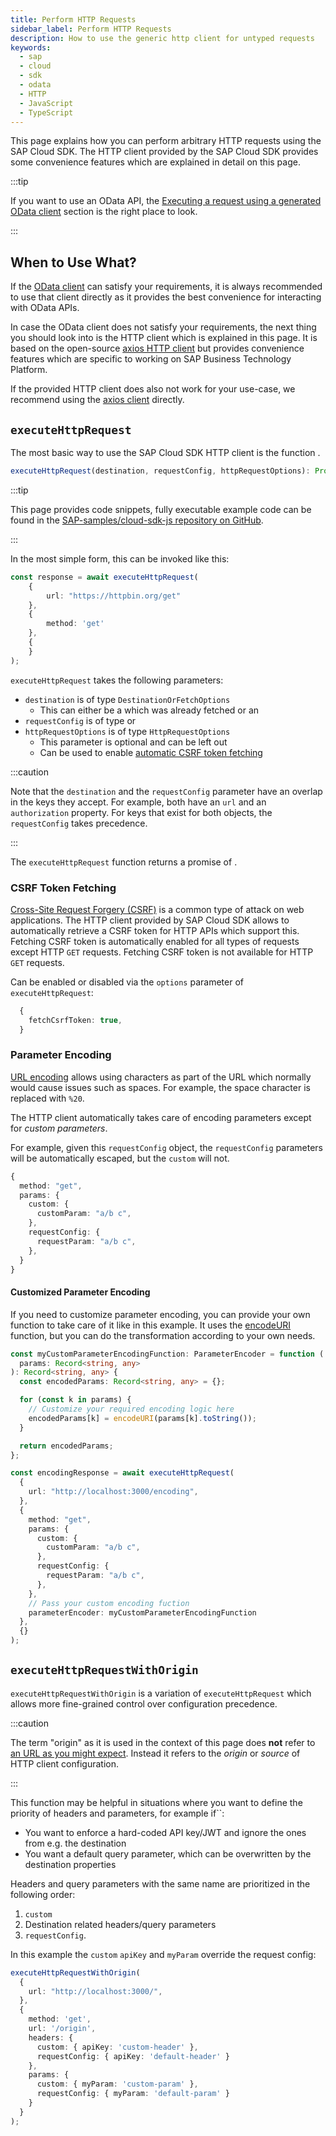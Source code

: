 ```yaml
---
title: Perform HTTP Requests
sidebar_label: Perform HTTP Requests
description: How to use the generic http client for untyped requests
keywords:
  - sap
  - cloud
  - sdk
  - odata
  - HTTP
  - JavaScript
  - TypeScript
---
```



This page explains how you can perform arbitrary HTTP requests using the SAP Cloud SDK.
The HTTP client provided by the SAP Cloud SDK provides some convenience features which are explained in detail on this page.

<!-- Prettier doesn't change this, cf https://docusaurus.io/docs/markdown-features/admonitions#usage-with-prettier -->
:::tip

If you want to use an OData API, the [Executing a request using a generated OData client](../odata/execute-odata-request.mdx) section is the right place to look.

:::

## When to Use What?

If the [OData client](../odata/execute-odata-request.mdx) can satisfy your requirements, it is always recommended to use that client directly as it provides the best convenience for interacting with OData APIs.

In case the OData client does not satisfy your requirements, the next thing you should look into is the HTTP client which is explained in this page.
It is based on the open-source [axios HTTP client](https://axios-http.com) but provides convenience features which are specific to working on SAP Business Technology Platform.

If the provided HTTP client does also not work for your use-case, we recommend using the [axios client](https://axios-http.com/docs/example) directly.

## `executeHttpRequest`

The most basic way to use the SAP Cloud SDK HTTP client is the function <LinkToLatestJsApiDocs slug="functions/sap_cloud_sdk_http_client.executeHttpRequest" name="executeHttpRequest" />.

```ts
executeHttpRequest(destination, requestConfig, httpRequestOptions): Promise<HttpResponse>;
```

<!-- Prettier doesn't change this, cf https://docusaurus.io/docs/markdown-features/admonitions#usage-with-prettier -->
:::tip

This page provides code snippets, fully executable example code can be found in the [SAP-samples/cloud-sdk-js repository on GitHub](https://github.com/SAP-samples/cloud-sdk-js/tree/main/samples/http-client-examples).

:::

In the most simple form, this can be invoked like this:

```ts
const response = await executeHttpRequest(
    {
        url: "https://httpbin.org/get"
    },
    {
        method: 'get'
    },
    {
    }
);
```

`executeHttpRequest` takes the following parameters:

- `destination` is of type `DestinationOrFetchOptions`
  - This can either be a <LinkToLatestJsApiDocs slug="interfaces/sap_cloud_sdk_connectivity.Destination" name="destination object" /> which was already fetched or an <LinkToLatestJsApiDocs slug="interfaces/sap_cloud_sdk_connectivity.DestinationFetchOptions" name="object containing a destination name and an optional JWT" />
- `requestConfig` is of type <LinkToLatestJsApiDocs slug="types/sap_cloud_sdk_http_client.HttpRequestConfig" name="HttpRequestConfig" /> or <LinkToLatestJsApiDocs slug="types/sap_cloud_sdk_http_client.HttpRequestConfigWithOrigin" name="HttpRequestConfigWithOrigin" />
- `httpRequestOptions` is of type `HttpRequestOptions`
  - This parameter is optional and can be left out
  - Can be used to enable [automatic CSRF token fetching](#csrf-token-fetching)

<!-- Prettier doesn't change this, cf https://docusaurus.io/docs/markdown-features/admonitions#usage-with-prettier -->
:::caution

Note that the `destination` and the `requestConfig` parameter have an overlap in the keys they accept.
For example, both have an `url` and an `authorization` property.
For keys that exist for both objects, the `requestConfig` takes precedence.

:::

The `executeHttpRequest` function returns a promise of <LinkToLatestJsApiDocs slug="interfaces/sap_cloud_sdk_http_client.HttpResponse" name="HttpResponse" />.

### CSRF Token Fetching

[Cross-Site Request Forgery (CSRF)](https://en.wikipedia.org/wiki/Cross-site_request_forgery) is a common type of attack on web applications.
The HTTP client provided by SAP Cloud SDK allows to automatically retrieve a CSRF token for HTTP APIs which support this.
Fetching CSRF token is automatically enabled for all types of requests except HTTP `GET` requests.
Fetching CSRF token is not available for HTTP `GET` requests.

Can be enabled or disabled via the `options` parameter of `executeHttpRequest`:

```ts
  {
    fetchCsrfToken: true,
  }
```

### Parameter Encoding

[URL encoding](https://en.wikipedia.org/wiki/Percent-encoding) allows using characters as part of the URL which normally would cause issues such as spaces.
For example, the space character is replaced with `%20`.

The HTTP client automatically takes care of encoding parameters except for *custom parameters*.

For example, given this `requestConfig` object, the `requestConfig` parameters will be automatically escaped, but the `custom` will not.

```ts
{
  method: "get",
  params: {
    custom: {
      customParam: "a/b c",
    },
    requestConfig: {
      requestParam: "a/b c",
    },
  }
}
```

#### Customized Parameter Encoding

If you need to customize parameter encoding, you can provide your own function to take care of it like in this example.
It uses the [encodeURI](https://developer.mozilla.org/en-US/docs/Web/JavaScript/Reference/Global_Objects/encodeURI) function, but you can do the transformation according to your own needs.

```ts
const myCustomParameterEncodingFunction: ParameterEncoder = function (
  params: Record<string, any>
): Record<string, any> {
  const encodedParams: Record<string, any> = {};

  for (const k in params) {
    // Customize your required encoding logic here
    encodedParams[k] = encodeURI(params[k].toString());
  }

  return encodedParams;
};

const encodingResponse = await executeHttpRequest(
  {
    url: "http://localhost:3000/encoding",
  },
  {
    method: "get",
    params: {
      custom: {
        customParam: "a/b c",
      },
      requestConfig: {
        requestParam: "a/b c",
      },
    },
    // Pass your custom encoding fuction
    parameterEncoder: myCustomParameterEncodingFunction
  },
  {}
);
```

## `executeHttpRequestWithOrigin`

`executeHttpRequestWithOrigin` is a variation of `executeHttpRequest` which allows more fine-grained control over configuration precedence.

<!-- Prettier doesn't change this, cf https://docusaurus.io/docs/markdown-features/admonitions#usage-with-prettier -->
:::caution

The term "origin" as it is used in the context of this page does **not** refer to [an URL as you might expect](https://developer.mozilla.org/en-US/docs/Glossary/Origin).
Instead it refers to the *origin* or *source* of HTTP client configuration.

:::

This function may be helpful in situations where you want to define the priority of headers and parameters, for example if``:

- You want to enforce a hard-coded API key/JWT and ignore the ones from e.g. the destination
- You want a default query parameter, which can be overwritten by the destination properties

Headers and query parameters with the same name are prioritized in the following order:
1. `custom`
2. Destination related headers/query parameters
3. `requestConfig`.

In this example the `custom` `apiKey` and `myParam` override the request config:

```ts
executeHttpRequestWithOrigin(
  {
    url: "http://localhost:3000/",
  },
  {
    method: 'get',
    url: '/origin',
    headers: {
      custom: { apiKey: 'custom-header' },
      requestConfig: { apiKey: 'default-header' }
    },
    params: {
      custom: { myParam: 'custom-param' },
      requestConfig: { myParam: 'default-param' }
    }
  }
);
```
